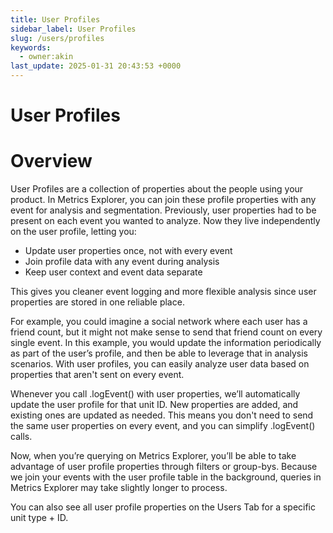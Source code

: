 ```yaml
---
title: User Profiles
sidebar_label: User Profiles
slug: /users/profiles
keywords:
  - owner:akin
last_update: 2025-01-31 20:43:53 +0000
---
```


# User Profiles

# Overview

User Profiles are a collection of properties about the people using your product. In Metrics Explorer, you can join these profile properties with any event for analysis and segmentation. Previously, user properties had to be present on each event you wanted to analyze. Now they live independently on the user profile, letting you:

- Update user properties once, not with every event
- Join profile data with any event during analysis
- Keep user context and event data separate

This gives you cleaner event logging and more flexible analysis since user properties are stored in one reliable place.

For example, you could imagine a social network where each user has a friend count, but it might not make sense to send that friend count on every single event. In this example, you would update the information periodically as part of the user’s profile, and then be able to leverage that in analysis scenarios. With user profiles, you can easily analyze user data based on properties that aren't sent on every event.

Whenever you call .logEvent() with user properties, we’ll automatically update the user profile for that unit ID. New properties are added, and existing ones are updated as needed. This means you don't need to send the same user properties on every event, and you can simplify .logEvent() calls.

Now, when you’re querying on Metrics Explorer, you’ll be able to take advantage of user profile properties through filters or group-bys. Because we join your events with the user profile table in the background, queries in Metrics Explorer may take slightly longer to process.

You can also see all user profile properties on the Users Tab for a specific unit type + ID.
